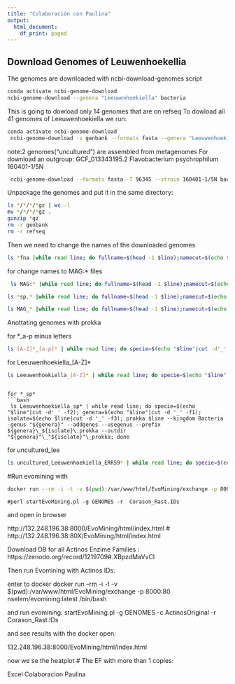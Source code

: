 ```yaml
---
title: "Colaboración con Paulina"
output:
  html_document:
    df_print: paged
---
```


## Download Genomes of Leuwenhoekellia

The genomes are downloaded with ncbi-download-genomes script

```bash
conda activate ncbi-genome-download
ncbi-genome-download --genera "Leeuwenhoekiella" bacteria
```
This is going to dowload only 14 genomes that are on refseq
To dowload all 41 genomes of Leeuwenhoekiella we run:
```bash
conda activate ncbi-genome-download
 ncbi-genome-download -s genbank --formats fasta --genera "Leeuwenhoekiella,uncultured Leeuwenhoekiella" bacteria
```
note:2 genomes("uncultured") are assembled from metagenomes
For download an outgroup:
GCF_013343195.2 Flavobacterium psychrophilum    160401-1/5N
```bash

 ncbi-genome-download --formats fasta -T 96345 --strain 160401-1/5N bacteria
```
Unpackage the genomes and put it in the same directory:
```bash
ls */*/*/*gz | wc -l
mv */*/*/*gz .
gunzip *gz
rm -r genbank
rm -r refseq
```
Then we need to change the names of the downloaded genomes

```bash
ls *fna |while read line; do fullname=$(head -1 $line);namecut=$(echo $fullname|cut -d ' ' -f2,3); string=${namecut// /_}; accesion=$(echo $line|cut -d'_' -f1,2|cut -d'.' -f1);newname=$(echo $string\_$accesion.fna);mv "${line}" "${newname}"; done

```
for change names to MAG:* files
```bash

 ls MAG:* |while read line; do fullname=$(head -1 $line);namecut=$(echo $fullname|cut -d ' ' -f3,6|cut -d '_' -f1); string=${namecut// /_}; accesion=$(echo $line|cut -d'_' -f4,5|cut -d'.' -f1);newname=$(echo $string\_$accesion.fna);mv "${line}" "${newname}"; done

```

```bash
ls *sp.* |while read line; do fullname=$(head -1 $line);namecut=$(echo $fullname|cut -d ' ' -f2,4); string=${namecut// /_}; accesion=$(echo $line|cut -d'_' -f3,4|cut -d'.' -f1);newname=$(echo $string\_$accesion.fna);mv "${line}" "${newname}"; done

ls MAG_* |while read line; do fullname=$(head -1 $line);namecut=$(echo $fullname|cut -d ' ' -f4,5,7|cut -d '_' -f1); string=${namecut// /_}; accesion=$(echo $line|cut -d'_' -f4,5|cut -d'.' -f1);newname=$(echo $string\_$accesion.fna);mv "${line}" "${newname}"; done

```
Anottating genomes with  prokka

for *_a-p minus letters
```bash
ls [A-Z]*_[a-p]* | while read line; do specie=$(echo "$line"|cut -d'_' -f2); genera=$(echo "$line"|cut -d '_' -f1); isolate=$(echo $line|cut -d '_' -f3,4|cut -d '.' -f1); prokka $line --kingdom Bacteria -genus "${genera}" -species "${specie}" --addgenes --usegenus --prefix ${genera}\_${specie}\_"${isolate}"\.prokka --outdir "${genera}"\_"${specie}"\_"${isolate}"\_prokka; done
```

for Leeuwenhoekiella_[A-Z]*
```bash
ls Leeuwenhoekiella_[A-Z]* | while read line; do specie=$(echo "$line"|cut -d'_' -f2); genera=$(echo "$line"|cut -d '_' -f1); isolate=$(echo $line|cut -d '_' -f3); prokka $line --kingdom Bacteria -genus "${genera}" --addgenes --usegenus --prefix ${genera}\_${specie}\.prokka --outdir "${genera}"\_"${specie}"\_prokka; done
```

```

for *_sp*
```bash
 ls Leeuwenhoekiella_sp* | while read line; do specie=$(echo "$line"|cut -d'_' -f2); genera=$(echo "$line"|cut -d '_' -f1); isolate=$(echo $line|cut -d '_' -f3); prokka $line --kingdom Bacteria -genus "${genera}" --addgenes --usegenus --prefix ${genera}\_${isolate}\.prokka --outdir "${genera}"\_"${isolate}"\_prokka; done

```
for uncultured_lee
```bash
ls uncultured_Leeuwenhoekiella_ERR59* | while read line; do specie=$(echo "$line"|cut -d'_' -f3); genera=$(echo "$line"|cut -d '_' -f2); isolate=$(echo $line|cut -d '_' -f1); prokka $line --kingdom Bacteria -genus "${genera}" --addgenes --usegenus --prefix ${genera}\_${specie}\_"${isolate}"\.prokka --outdir "${genera}"\_${specie}\_"${isolate}"\_prokka; done
```

#Run evomining with
```bash
docker run --rm -i -t -v $(pwd):/var/www/html/EvoMining/exchange -p 8000:80 nselem/evomining:latest /bin/bash
```

```docker
#perl startEvoMining.pl -g GENOMES -r  Corason_Rast.IDs
```

and open in browser

http://132.248.196.38:8000/EvoMining/html/index.html
# http://132.248.196.38:80X/EvoMining/html/index.html


Download DB for all Actinos Enzime Families :
https://zenodo.org/record/1219709#.XBpzdMaVvCI



Then run Evomining with Actinos IDs:

enter to docker 
 docker run --rm -i -t -v $(pwd):/var/www/html/EvoMining/exchange -p 8000:80 nselem/evomining:latest /bin/bash

and run evomining:
startEvoMining.pl -g GENOMES -c ActinosOriginal -r Corason_Rast.IDs

and see results with the docker open:

132.248.196.38:8000/EvoMining/html/index.html

now we se the heatplot
# The EF with more than 1 copies:

Excel Colaboracion Paulina
